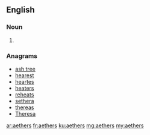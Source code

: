 ==English==

===Noun===
{{head|en|noun plural form}}

# {{plural of|aether|lang=en}}

===Anagrams===
* [[ash tree#English|ash tree]]
* [[hearest#English|hearest]]
* [[heartes#English|heartes]]
* [[heaters#English|heaters]]
* [[reheats#English|reheats]]
* [[sethera#English|sethera]]
* [[thereas#English|thereas]]
* [[Theresa#English|Theresa]]

[[ar:aethers]]
[[fr:aethers]]
[[ku:aethers]]
[[mg:aethers]]
[[my:aethers]]
